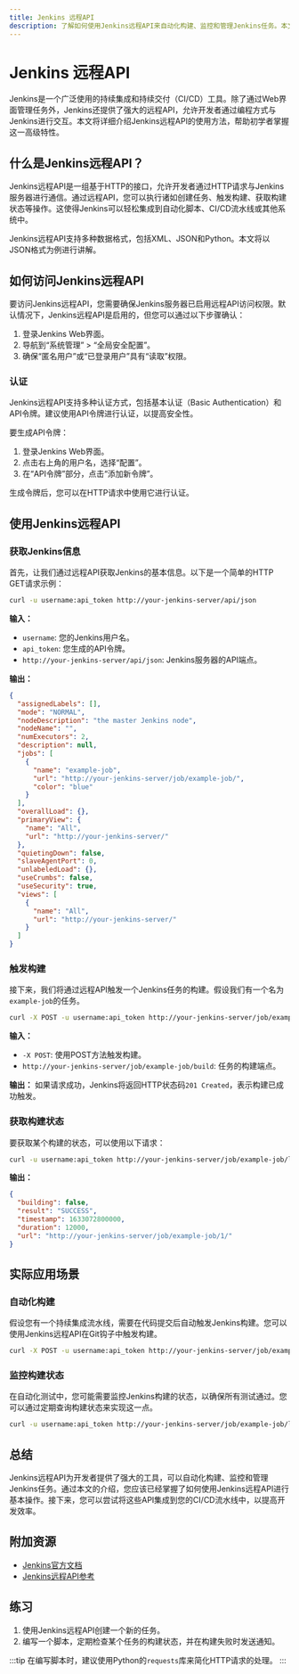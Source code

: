 ```yaml
---
title: Jenkins 远程API
description: 了解如何使用Jenkins远程API来自动化构建、监控和管理Jenkins任务。本文适合初学者，包含详细的解释、代码示例和实际应用场景。
---
```


# Jenkins 远程API

Jenkins是一个广泛使用的持续集成和持续交付（CI/CD）工具。除了通过Web界面管理任务外，Jenkins还提供了强大的远程API，允许开发者通过编程方式与Jenkins进行交互。本文将详细介绍Jenkins远程API的使用方法，帮助初学者掌握这一高级特性。

## 什么是Jenkins远程API？

Jenkins远程API是一组基于HTTP的接口，允许开发者通过HTTP请求与Jenkins服务器进行通信。通过远程API，您可以执行诸如创建任务、触发构建、获取构建状态等操作。这使得Jenkins可以轻松集成到自动化脚本、CI/CD流水线或其他系统中。

Jenkins远程API支持多种数据格式，包括XML、JSON和Python。本文将以JSON格式为例进行讲解。

## 如何访问Jenkins远程API

要访问Jenkins远程API，您需要确保Jenkins服务器已启用远程API访问权限。默认情况下，Jenkins远程API是启用的，但您可以通过以下步骤确认：

1. 登录Jenkins Web界面。
2. 导航到“系统管理” > “全局安全配置”。
3. 确保“匿名用户”或“已登录用户”具有“读取”权限。

### 认证

Jenkins远程API支持多种认证方式，包括基本认证（Basic Authentication）和API令牌。建议使用API令牌进行认证，以提高安全性。

要生成API令牌：
1. 登录Jenkins Web界面。
2. 点击右上角的用户名，选择“配置”。
3. 在“API令牌”部分，点击“添加新令牌”。

生成令牌后，您可以在HTTP请求中使用它进行认证。

## 使用Jenkins远程API

### 获取Jenkins信息

首先，让我们通过远程API获取Jenkins的基本信息。以下是一个简单的HTTP GET请求示例：

```bash
curl -u username:api_token http://your-jenkins-server/api/json
```

**输入：**
- `username`: 您的Jenkins用户名。
- `api_token`: 您生成的API令牌。
- `http://your-jenkins-server/api/json`: Jenkins服务器的API端点。

**输出：**
```json
{
  "assignedLabels": [],
  "mode": "NORMAL",
  "nodeDescription": "the master Jenkins node",
  "nodeName": "",
  "numExecutors": 2,
  "description": null,
  "jobs": [
    {
      "name": "example-job",
      "url": "http://your-jenkins-server/job/example-job/",
      "color": "blue"
    }
  ],
  "overallLoad": {},
  "primaryView": {
    "name": "All",
    "url": "http://your-jenkins-server/"
  },
  "quietingDown": false,
  "slaveAgentPort": 0,
  "unlabeledLoad": {},
  "useCrumbs": false,
  "useSecurity": true,
  "views": [
    {
      "name": "All",
      "url": "http://your-jenkins-server/"
    }
  ]
}
```

### 触发构建

接下来，我们将通过远程API触发一个Jenkins任务的构建。假设我们有一个名为`example-job`的任务。

```bash
curl -X POST -u username:api_token http://your-jenkins-server/job/example-job/build
```

**输入：**
- `-X POST`: 使用POST方法触发构建。
- `http://your-jenkins-server/job/example-job/build`: 任务的构建端点。

**输出：**
如果请求成功，Jenkins将返回HTTP状态码`201 Created`，表示构建已成功触发。

### 获取构建状态

要获取某个构建的状态，可以使用以下请求：

```bash
curl -u username:api_token http://your-jenkins-server/job/example-job/lastBuild/api/json
```

**输出：**
```json
{
  "building": false,
  "result": "SUCCESS",
  "timestamp": 1633072800000,
  "duration": 12000,
  "url": "http://your-jenkins-server/job/example-job/1/"
}
```

## 实际应用场景

### 自动化构建

假设您有一个持续集成流水线，需要在代码提交后自动触发Jenkins构建。您可以使用Jenkins远程API在Git钩子中触发构建。

```bash
curl -X POST -u username:api_token http://your-jenkins-server/job/example-job/build
```

### 监控构建状态

在自动化测试中，您可能需要监控Jenkins构建的状态，以确保所有测试通过。您可以通过定期查询构建状态来实现这一点。

```bash
curl -u username:api_token http://your-jenkins-server/job/example-job/lastBuild/api/json
```

## 总结

Jenkins远程API为开发者提供了强大的工具，可以自动化构建、监控和管理Jenkins任务。通过本文的介绍，您应该已经掌握了如何使用Jenkins远程API进行基本操作。接下来，您可以尝试将这些API集成到您的CI/CD流水线中，以提高开发效率。

## 附加资源

- [Jenkins官方文档](https://www.jenkins.io/doc/)
- [Jenkins远程API参考](https://www.jenkins.io/doc/book/using/remote-access-api/)

## 练习

1. 使用Jenkins远程API创建一个新的任务。
2. 编写一个脚本，定期检查某个任务的构建状态，并在构建失败时发送通知。

:::tip
在编写脚本时，建议使用Python的`requests`库来简化HTTP请求的处理。
:::